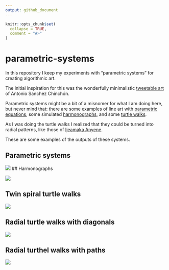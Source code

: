```yaml
---
output: github_document
---
```


<!-- README.md is generated from README.Rmd. Please edit that file -->

```r
knitr::opts_chunk$set(
  collapse = TRUE,
  comment = "#>"
)
```

# parametric-systems

<!-- badges: start -->
<!-- badges: end -->

In this repository I keep my experiments with "parametric systems" for creating algorithmic art.

The initial inspiration for this was the wonderfully minimalistic [tweetable art](https://fronkonstin.com/2018/09/06/tweetable-mathematical-art-with-r/) of Antonio Sanchez Chinchón.

Parametric systems might be a bit of a misnomer for what I am doing here, but never mind that: there are some examples of line art with [parametric equations](https://en.wikipedia.org/wiki/Parametric_equation), some simulated [harmonographs](https://en.wikipedia.org/wiki/Harmonograph), and some [turtle walks](https://runestone.academy/ns/books/published/thinkcspy/MoreAboutIteration/RandomlyWalkingTurtles.html).

As I was doing the turtle walks I realized that they could be turned into radial patterns, like those of [Ijeamaka Anyene](https://github.com/Ijeamakaanyene/patterns).

These are some examples of the outputs of these systems.

## Parametric systems

![](01-parametric-systems/par-system-path-7929-Revolucion.png)
## Harmonographs

![](02-harmonographs/harmonograph-Revolucion-213434.png)

## Twin spiral turtle walks

![](03-twin-spiral-turtle-walks/twin-spiral-walk-Redon-48826.png)

## Radial turtle walks with diagonals

![](04-minimal-radial-diagonal-turtle-walks/minimal-radial-walk-Revolucion-23694.png)

## Radial turthel walks with paths

![](05-minimal-radial-path-turtle-walks/minimal-radial-walk-paths-Atentado-4354.png)

